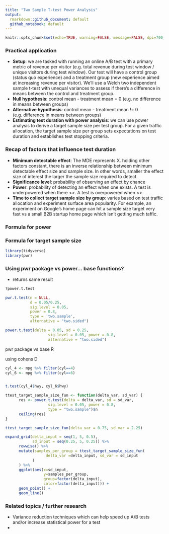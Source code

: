 ```yaml
---
title: "Two Sample T-test Power Analysis"
output:
  rmarkdown::github_document: default
  github_notebook: default
---
```


```r
knitr::opts_chunk$set(echo=TRUE, warning=FALSE, message=FALSE, dpi=700, fig.cap=TRUE)
```

### Practical application
- **Setup**: we are tasked with running an online A/B test with a primary metric of revenue per visitor (e.g. total revenue during test window / unique visitors during test window). Our test will have a control group (status quo experience) and a treatment group (new experience aimed at increasing revenue per visitor). We'll use a Welch two independent sample t-test with unequal variances to assess if there's a difference in means between the control and treatment group.
- **Null hypothesis**: control mean - treatment mean = 0 (e.g. no difference in means between groups)
- **Alternative hypothesis**: control mean - treatment mean != 0 (e.g. difference in means between groups)
- **Estimating test duration with power analysis**: we can use power analysis to derive a target sample size per test group. For a given traffic allocation, the target sample size per group sets expectations on test duration and establishes test stopping criteria.

### Recap of factors that influence test duration
- **Minimum detectable effect**: The MDE represents X. holding other factors constant, there is an inverse relationship between minimum detectable effect size and sample size. In other words, smaller the effect size of interest the larger the sample size required to detect. 
- **Significance level**: probability of observing an effect by chance
- **Power**: probability of detecting an effect when one exists. A test is underpowered when there <>. A test is overpowered when <>.
- **Time to collect target sample size by group**: varies based on test traffic allocation and experiment surface area popularity. For example, an experiment on Google's home page can hit a sample size target very fast vs a small B2B startup home page which isn't getting much taffic.

### Formula for power

### Formula for target sample size

```r
library(tidyverse)
library(pwr)
```
### Using pwr package vs power... base functions?
- returns same result

```r
?power.t.test

pwr.t.test(n = NULL, 
           d = 0.05/0.25, 
           sig.level = 0.05, 
           power = 0.8, 
           type = 'two.sample',
           alternative = "two.sided")

power.t.test(delta = 0.05, sd = 0.25, 
                   sig.level = 0.05, power = 0.8, 
                   alternative = "two.sided")
```

pwr package vs base R

using cohens D

```r
cyl_4 <- mpg %>% filter(cyl==4)
cyl_6 <- mpg %>% filter(cyl==6)


t.test(cyl_4$hwy, cyl_6$hwy)
```


```r
ttest_target_sample_size_fun <- function(delta_var, sd_var) {
      res <- power.t.test(delta = delta_var, sd = sd_var, 
                   sig.level = 0.05, power = 0.8, 
                   type = "two.sample")$n
      ceiling(res)
}

ttest_target_sample_size_fun(delta_var = 0.75, sd_var = 2.25)

expand_grid(delta_input = seq(1, 5, 0.5),
            sd_input = seq(0.25, 5, 0.25)) %>%
      rowwise() %>%
      mutate(samples_per_group = ttest_target_sample_size_fun(
                  delta_var =delta_input, sd_var = sd_input
            )
      ) %>%
      ggplot(aes(x=sd_input,
                 y=samples_per_group,
                 group=factor(delta_input),
                 color=factor(delta_input))) +
      geom_point() +
      geom_line()
```

### Related topics / further research
- Variance reduction techniques which can help speed up A/B tests and/or increase statistical power for a test
-



